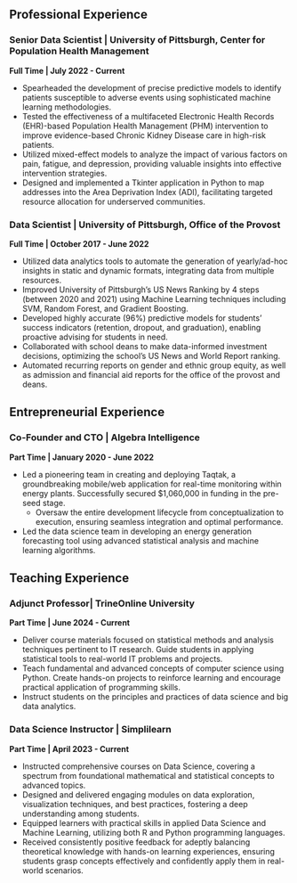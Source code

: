 ## Professional Experience

### Senior Data Scientist \| University of Pittsburgh, Center for Population Health Management

**Full Time \| July 2022 - Current**

-   Spearheaded the development of precise predictive models to identify patients susceptible to adverse events using sophisticated machine learning methodologies.
-   Tested the effectiveness of a multifaceted Electronic Health Records (EHR)-based Population Health Management (PHM) intervention to improve evidence-based Chronic Kidney Disease care in high-risk patients.
-   Utilized mixed-effect models to analyze the impact of various factors on pain, fatigue, and depression, providing valuable insights into effective intervention strategies.
-   Designed and implemented a Tkinter application in Python to map addresses into the Area Deprivation Index (ADI), facilitating targeted resource allocation for underserved communities.

### Data Scientist \| University of Pittsburgh, Office of the Provost

**Full Time \| October 2017 - June 2022**

-   Utilized data analytics tools to automate the generation of yearly/ad-hoc insights in static and dynamic formats, integrating data from multiple resources.
-   Improved University of Pittsburgh's US News Ranking by 4 steps (between 2020 and 2021) using Machine Learning techniques including SVM, Random Forest, and Gradient Boosting.
-   Developed highly accurate (96%) predictive models for students' success indicators (retention, dropout, and graduation), enabling proactive advising for students in need.
-   Collaborated with school deans to make data-informed investment decisions, optimizing the school's US News and World Report ranking.
-   Automated recurring reports on gender and ethnic group equity, as well as admission and financial aid reports for the office of the provost and deans.

## Entrepreneurial Experience

### Co-Founder and CTO \| Algebra Intelligence

**Part Time \| January 2020 - June 2022**

*   Led a pioneering team in creating and deploying Taqtak, a groundbreaking mobile/web application for real-time monitoring within energy plants. Successfully secured $1,060,000 in funding in the pre-seed stage. 
    +  Oversaw the entire development lifecycle from conceptualization to execution, ensuring seamless integration and optimal performance.
*   Led the data science team in developing an energy generation forecasting tool using advanced statistical analysis and machine learning algorithms.

## Teaching Experience

### Adjunct Professor\| TrineOnline University

**Part Time \| June 2024 - Current**

-   Deliver course materials focused on statistical methods and analysis techniques pertinent to IT research. Guide students in applying statistical tools to real-world IT problems and projects.
-   Teach fundamental and advanced concepts of computer science using Python. Create hands-on projects to reinforce learning and encourage practical application of programming skills.
-   Instruct students on the principles and practices of data science and big data analytics.

### Data Science Instructor \| Simplilearn

**Part Time \| April 2023 - Current**

-   Instructed comprehensive courses on Data Science, covering a spectrum from foundational mathematical and statistical concepts to advanced topics.
-   Designed and delivered engaging modules on data exploration, visualization techniques, and best practices, fostering a deep understanding among students.
-   Equipped learners with practical skills in applied Data Science and Machine Learning, utilizing both R and Python programming languages.
-   Received consistently positive feedback for adeptly balancing theoretical knowledge with hands-on learning experiences, ensuring students grasp concepts effectively and confidently apply them in real-world scenarios.
